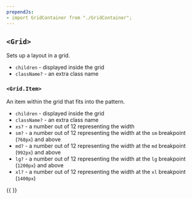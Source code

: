 ```yaml
---
prependJs:
- import GridContainer from "./GridContainer";
---
```


## `<Grid>`

Sets up a layout in a grid.

* `children` - displayed inside the grid
* `className?` - an extra class name

### `<Grid.Item>`

An item within the grid that fits into the pattern.

* `children` - displayed inside the grid
* `className?` - an extra class name
* `xs?` - a number out of 12 representing the width
* `sm?` - a number out of 12 representing the width at the `sm` breakpoint (`768px`) and above
* `md?` - a number out of 12 representing the width at the `md` breakpoint (`992px`) and above
* `lg?` - a number out of 12 representing the width at the `lg` breakpoint (`1200px`) and above
* `xl?` - a number out of 12 representing the width at the `xl` breakpoint (`1400px`)

{{
  <GridContainer />
}}
